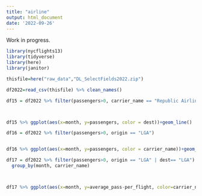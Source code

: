 ---
title: "airline"
output: html_document
date: '2022-09-26'
---


Work in progress.

```{r}
library(nycflights13)
library(tidyverse)
library(here)
library(janitor)
```


```{r}
thisfile=here("raw_data","DL_SelectFields2022.zip")

df2022=read_csv(thisfile) %>% clean_names()
```


```{r}
df15 = df2022 %>% filter(passengers>0, carrier_name == "Republic Airline", origin == "LGA")



df15 %>% ggplot(aes(x=month, y=passengers, color = dest))+geom_line()
```


```{r}
df16 = df2022 %>% filter(passengers>0, origin == "LGA")


df16 %>% ggplot(aes(x=month, y=passengers, color = carrier_name))+geom_line()
```


```{r}
df17 = df2022 %>% filter(passengers>0, origin == "LGA" | dest== "LGA") %>%
  group_by(month, carrier_name)



df17 %>% ggplot(aes(x=month, y=average_pass-per_flight, color=carrier_name))+geom_line()
```
